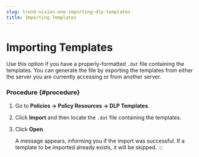 ```yaml
---
slug: trend-vision-one-importing-dlp-templates
title: Importing Templates
---
```

# Importing Templates

Use this option if you have a properly-formatted `.dat` file containing the templates. You can generate the file by exporting the templates from either the server you are currently accessing or from another server.

### Procedure {#procedure}

1.  Go to **Policies → Policy Resources → DLP Templates**.

2.  Click **Import** and then locate the `.dat` file containing the templates.

3.  Click **Open**.

    A message appears, informing you if the import was successful. If a template to be imported already exists, it will be skipped.
:::
